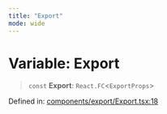 ```yaml
---
title: "Export"
mode: wide
---
```

  
# Variable: Export

> `const` **Export**: `React.FC`\<`ExportProps`\>

Defined in: [components/export/Export.tsx:18](https://github.com/tkhq/sdk/blob/d88b5e1f9a6cca8e54e61f8a127aa90fcebeaa2e/packages/sdk-react/src/components/export/Export.tsx#L18)
